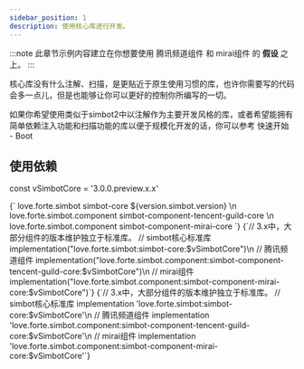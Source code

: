 ```yaml
---
sidebar_position: 1
description: 使用核心库进行开发。
---
```



:::note
此章节示例内容建立在你想要使用 腾讯频道组件 和 mirai组件 的 **假设** 之上。
:::

核心库没有什么注解、扫描，是更贴近于原生使用习惯的库，也许你需要写的代码会多一点儿，但是也能够让你可以更好的控制你所编写的一切。

如果你希望使用类似于simbot2中以注解作为主要开发风格的库，或者希望能拥有简单依赖注入功能和扫描功能的库以便于规模化开发的话，你可以参考 <Link to="./Boot">快速开始 - Boot</Link>


## 使用依赖


const vSimbotCore = '3.0.0.preview.x.x'


<Tabs groupId="use-dependency">
<TabItem value="Maven" label="Maven" default>
<CodeBlock language="xml">
    {`<!-- simbot核心标准库 -->
<dependency>
    <groupId>love.forte.simbot</groupId>
    <artifactId>simbot-core</artifactId>
    <version>${version.simbot.version}</version>
</dependency>\n
<!-- 腾讯频道组件 -->
<dependency>
    <groupId>love.forte.simbot.component</groupId>
    <artifactId>simbot-component-tencent-guild-core</artifactId>
    <version></version>
</dependency>\n
<!-- mirai组件 -->
<dependency>
    <groupId>love.forte.simbot.component</groupId>
    <artifactId>simbot-component-mirai-core</artifactId>
    <version></version>
</dependency>`}
</CodeBlock>


</TabItem>
<TabItem value="Gradle Kotlin DSL" label="Gradle Kotlin DSL">
<CodeBlock language="kotlin">
    {`// 3.x中，大部分组件的版本维护独立于标准库。
// simbot核心标准库
implementation("love.forte.simbot:simbot-core:$vSimbotCore")\n
// 腾讯频道组件
implementation("love.forte.simbot.component:simbot-component-tencent-guild-core:$vSimbotCore")\n
// mirai组件
implementation("love.forte.simbot.component:simbot-component-mirai-core:$vSimbotCore")`}
</CodeBlock>
</TabItem>
<TabItem value="Gradle Groovy" label="Gradle Groovy">
<CodeBlock language="groovy">
    {`// 3.x中，大部分组件的版本维护独立于标准库。
// simbot核心标准库
implementation 'love.forte.simbot:simbot-core:$vSimbotCore'\n
// 腾讯频道组件
implementation 'love.forte.simbot.component:simbot-component-tencent-guild-core:$vSimbotCore'\n
// mirai组件
implementation 'love.forte.simbot.component:simbot-component-mirai-core:$vSimbotCore'`}
</CodeBlock>
</TabItem>
</Tabs>

